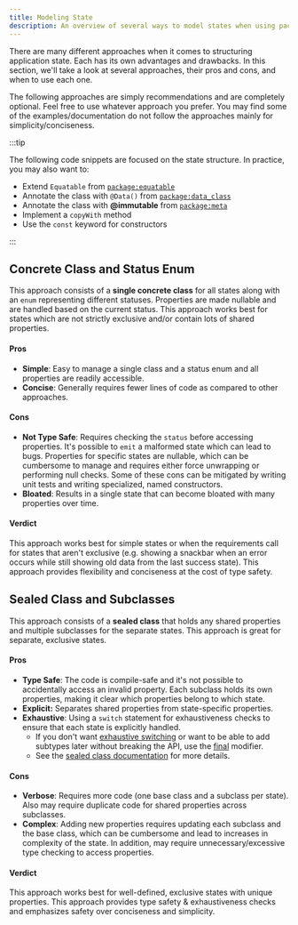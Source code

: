 ```yaml
---
title: Modeling State
description: An overview of several ways to model states when using package:bloc.
---
```



There are many different approaches when it comes to structuring application
state. Each has its own advantages and drawbacks. In this section, we'll take a
look at several approaches, their pros and cons, and when to use each one.

The following approaches are simply recommendations and are completely optional.
Feel free to use whatever approach you prefer. You may find some of the
examples/documentation do not follow the approaches mainly for
simplicity/conciseness.

:::tip

The following code snippets are focused on the state structure. In practice, you
may also want to:

- Extend `Equatable` from [`package:equatable`](https://pub.dev/packages/equatable)
- Annotate the class with `@Data()` from [`package:data_class`](https://pub.dev/packages/data_class)
- Annotate the class with **@immutable** from [`package:meta`](https://pub.dev/packages/meta)
- Implement a `copyWith` method
- Use the `const` keyword for constructors

:::

## Concrete Class and Status Enum

This approach consists of a **single concrete class** for all states along with
an `enum` representing different statuses. Properties are made nullable and are
handled based on the current status. This approach works best for states which
are not strictly exclusive and/or contain lots of shared properties.

<ConcreteClassAndStatusEnumSnippet />

#### Pros

- **Simple**: Easy to manage a single class and a status enum and all properties are readily accessible.
- **Concise**: Generally requires fewer lines of code as compared to other approaches.

#### Cons

- **Not Type Safe**: Requires checking the `status` before accessing properties.
  It's possible to `emit` a malformed state which can lead to bugs. Properties
  for specific states are nullable, which can be cumbersome to manage and
  requires either force unwrapping or performing null checks. Some of these cons
  can be mitigated by writing unit tests and writing specialized, named
  constructors.
- **Bloated**: Results in a single state that can become bloated with many
  properties over time.

#### Verdict

This approach works best for simple states or when the requirements call for
states that aren't exclusive (e.g. showing a snackbar when an error occurs while
still showing old data from the last success state). This approach provides
flexibility and conciseness at the cost of type safety.

## Sealed Class and Subclasses

This approach consists of a **sealed class** that holds any shared properties
and multiple subclasses for the separate states. This approach is great for
separate, exclusive states.

<SealedClassAndSubclassesSnippet />

#### Pros

- **Type Safe**: The code is compile-safe and it's not possible to accidentally
  access an invalid property. Each subclass holds its own properties, making it
  clear which properties belong to which state.
- **Explicit:** Separates shared properties from state-specific properties.
- **Exhaustive**: Using a `switch` statement for exhaustiveness checks
  to ensure that each state is explicitly handled.
  - If you don't want [exhaustive
    switching](https://dart.dev/language/branches#exhaustiveness-checking) or
    want to be able to add subtypes later without breaking the API, use the
    [final](https://dart.dev/language/class-modifiers#final) modifier.
  - See the [sealed class documentation](https://dart.dev/language/class-modifiers#sealed) for more details.

#### Cons

- **Verbose**: Requires more code (one base class and a subclass per state).
  Also may require duplicate code for shared properties across subclasses.
- **Complex**: Adding new properties requires updating each subclass and the
  base class, which can be cumbersome and lead to increases in complexity of the
  state. In addition, may require unnecessary/excessive type checking to access
  properties.

#### Verdict

This approach works best for well-defined, exclusive states with unique
properties. This approach provides type safety & exhaustiveness checks and emphasizes
safety over conciseness and simplicity.
